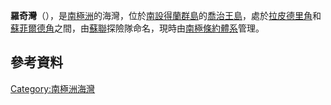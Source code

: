 {{coord|62|12|S|58|56|W|display=title}}

'''羅奇灣'''（{{lang-en|Rocky Cove}}），是[[南極洲|南極洲]]的海灣，位於[[南設得蘭群島|南設得蘭群島]]的[[喬治王島|喬治王島]]，處於[[拉皮德里角|拉皮德里角]]和[[蘇菲爾德角|蘇菲爾德角]]之間，由[[蘇聯|蘇聯]]探險隊命名，現時由[[南極條約體系|南極條約體系]]管理。

==參考資料==
{{usgs-gazetteer}}

{{Antarctica-geo-stub}}
[[Category:南極洲海灣|Category:南極洲海灣]]